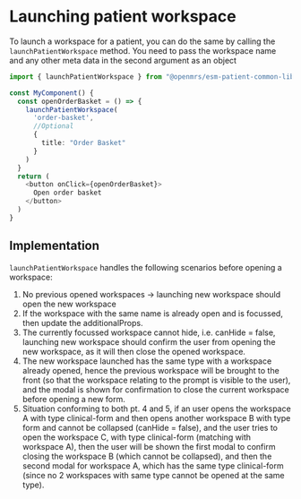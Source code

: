 # Launching patient workspace

To launch a workspace for a patient, you can do the same by calling the `launchPatientWorkspace` method. You need to pass the workspace name and any other meta data in the second argument as an object

```ts copy
import { launchPatientWorkspace } from "@openmrs/esm-patient-common-lib";

const MyComponent() {
  const openOrderBasket = () => {
    launchPatientWorkspace(
      'order-basket',
      //Optional
      {
        title: "Order Basket"
      }
    )
  }
  return (
    <button onClick={openOrderBasket}>
      Open order basket
    </button>
  )
}
```

## Implementation

`launchPatientWorkspace` handles the following scenarios before opening a workspace:

1. No previous opened workspaces -> launching new workspace should open the new workspace
2. If the workspace with the same name is already open and is focussed, then update the additionalProps.
3. The currently focussed workspace cannot hide, i.e. canHide = false, launching new workspace should confirm the user from opening the new workspace, as it will then close the opened workspace.
4. The new workspace launched has the same type with a workspace already opened, hence the previous workspace will be brought to the front (so that the workspace relating to the prompt is visible to the user), and the modal is shown for confirmation to close the current workspace before opening a new form.
5. Situation conforming to both pt. 4 and 5, if an user opens the workspace A with type clinical-form and then opens another workspace B with type form and cannot be collapsed (canHide = false), and the user tries to open the workspace C, with type clinical-form (matching with workspace A), then the user will be shown the first modal to confirm closing the workspace B (which cannot be collapsed), and then the second modal for workspace A, which has the same type clinical-form (since no 2 workspaces with same type cannot be opened at the same type).
